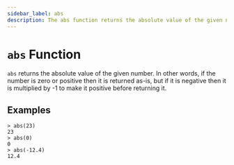 ```yaml
---
sidebar_label: abs
description: The abs function returns the absolute value of the given number.
---
```


# `abs` Function

`abs` returns the absolute value of the given number. In other words, if the
number is zero or positive then it is returned as-is, but if it is negative
then it is multiplied by -1 to make it positive before returning it.

## Examples

```
> abs(23)
23
> abs(0)
0
> abs(-12.4)
12.4
```
